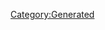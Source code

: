 {{Database/Costume/CostumeInfo
 |ID=58
 |DivaId=3
 |PrismCostumeId=18
 |Enabled=2
 |SkillId=26
 |EODICFLJAKO=False
 |AGBPBDODKBK=1
 |HMCOGDICFNB=1
 |LevelMax=4
 |HGBJODBCJDA=4
 |EGLDFPILJLG=0
 |GLEEPAFMPLO=False
 |IIELLEPEEFH=3480
}}
[[Category:Generated]]

